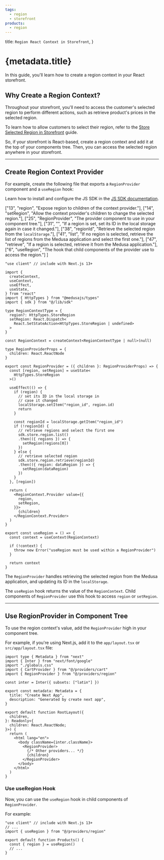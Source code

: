 ```yaml
---
tags:
  - region
  - storefront
products:
  - region
---
```



  title: `Region React Context in Storefront`,
}

# {metadata.title}

In this guide, you'll learn how to create a region context in your React storefront.

## Why Create a Region Context?

Throughout your storefront, you'll need to access the customer's selected region to perform different actions, such as retrieve product's prices in the selected region.

<Note title="Tip">

To learn how to allow customers to select their region, refer to the [Store Selected Region in Storefront](../store-retrieve-region/page.mdx) guide.

</Note>

So, if your storefront is React-based, create a region context and add it at the top of your components tree. Then, you can access the selected region anywhere in your storefront.

---

## Create Region Context Provider

For example, create the following file that exports a `RegionProvider` component and a `useRegion` hook:

<Note title="Tip">

Learn how to install and configure the JS SDK in the [JS SDK documentation](../../../js-sdk/page.mdx).

</Note>

  ["13", "region", "Expose region to children of the context provider."],
  ["14", "setRegion", "Allow the context provider's children to change the selected region."],
  ["25", "RegionProvider", "The provider component to use in your component tree."],
  ["31", "", "If a region is set, set its ID in the local storage again in case it changed."],
  ["38", "regionId", "Retrieve the selected region from the `localStorage`."],
  ["41", "list", "If no region is selected, retrieve the list of regions from the Medusa application and select the first one."],
  ["47", "retrieve", "If a region is selected, retrieve it from the Medusa application."],
  ["6", "useRegion", "The hook that child components of the provider use to access the region."]
]

```tsx highlights={highlights}
"use client" // include with Next.js 13+

import { 
  createContext, 
  useContext, 
  useEffect, 
  useState,
} from "react"
import { HttpTypes } from "@medusajs/types"
import { sdk } from "@/lib/sdk"

type RegionContextType = {
  region?: HttpTypes.StoreRegion
  setRegion: React.Dispatch<
    React.SetStateAction<HttpTypes.StoreRegion | undefined>
  >
}

const RegionContext = createContext<RegionContextType | null>(null)

type RegionProviderProps = {
  children: React.ReactNode
}

export const RegionProvider = ({ children }: RegionProviderProps) => {
  const [region, setRegion] = useState<
    HttpTypes.StoreRegion
  >()

  useEffect(() => {
    if (region) {
      // set its ID in the local storage in
      // case it changed
      localStorage.setItem("region_id", region.id)
      return
    }

    const regionId = localStorage.getItem("region_id")
    if (!regionId) {
      // retrieve regions and select the first one
      sdk.store.region.list()
      .then(({ regions }) => {
        setRegion(regions[0])
      })
    } else {
      // retrieve selected region
      sdk.store.region.retrieve(regionId)
      .then(({ region: dataRegion }) => {
        setRegion(dataRegion)
      })
    }
  }, [region])

  return (
    <RegionContext.Provider value={{
      region,
      setRegion,
    }}>
      {children}
    </RegionContext.Provider>
  )
}

export const useRegion = () => {
  const context = useContext(RegionContext)

  if (!context) {
    throw new Error("useRegion must be used within a RegionProvider")
  }

  return context
}
```

The `RegionProvider` handles retrieving the selected region from the Medusa application, and updating its ID in the `localStorage`.

The `useRegion` hook returns the value of the `RegionContext`. Child components of `RegionProvider` use this hook to access `region` or `setRegion`.

---

## Use RegionProvider in Component Tree

To use the region context's value, add the `RegionProvider` high in your component tree.

For example, if you're using Next.js, add it to the `app/layout.tsx` or `src/app/layout.tsx` file:

```tsx title="app/layout.tsx" collapsibleLines="1-14" highlights={[["22"]]}
import type { Metadata } from "next"
import { Inter } from "next/font/google"
import "./globals.css"
import { CartProvider } from "@/providers/cart"
import { RegionProvider } from "@/providers/region"

const inter = Inter({ subsets: ["latin"] })

export const metadata: Metadata = {
  title: "Create Next App",
  description: "Generated by create next app",
}

export default function RootLayout({
  children,
}: Readonly<{
  children: React.ReactNode;
}>) {
  return (
    <html lang="en">
      <body className={inter.className}>
        <RegionProvider>
          {/* Other providers... */}
          {children}
        </RegionProvider>
      </body>
    </html>
  )
}
```

### Use useRegion Hook

Now, you can use the `useRegion` hook in child components of `RegionProvider`.

For example:

```tsx
"use client" // include with Next.js 13+
// ...
import { useRegion } from "@/providers/region"

export default function Products() {
  const { region } = useRegion()
  // ...
}
```
